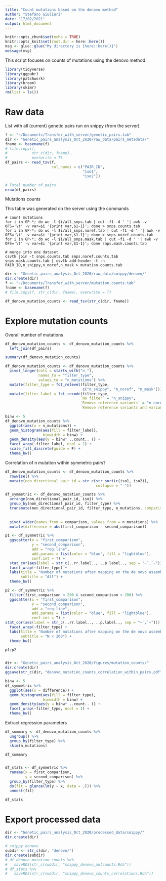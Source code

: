 ```yaml
---
title: "Count mutations based on the denovo method"
author: "Stefano Giulieri"
date: "17/02/2021"
output: html_document
---
```


```r
knitr::opts_chunk$set(echo = TRUE)
knitr::opts_knit$set(root.dir = here::here())
msg <- glue::glue("My directory is {here::here()}")
message(msg)
```

This script focuses on counts of mutations using the denovo method

```r
library(tidyverse)
library(ggpubr)
library(patchwork)
library(broom)
library(skimr)
rm(list = ls())
```

# Raw data

List with all (current) genetic pairs run on snippy (from the server)

```r
f <- "~/Documents/Transfer_with_server/genetic_pairs.tab"
dir <- "Genetic_pairs_analysis_Oct_2020/raw_data/pairs_metadata/"
fname <- basename(f)
# file.copy(f,
#           str_c(dir, fname),
#           overwrite = T)
df_pairs <- read_tsv(f, 
                     col_names = c("PAIR_ID", 
                                   "iso1",
                                   "iso2"))

# Total number of pairs
nrow(df_pairs)
```


Mutations counts

This table was generated on the server using the commands

```
# count mutations
for i in GP-*; do wc -l $i/all_snps.tab | cut -f1 -d ' '| awk -v OFS='\t' -v var=$i '{print var,$1-1}'; done > snps.counts.tab
for i in GP-*; do wc -l $i/all_snps.noref.tab | cut -f1 -d ' '| awk -v OFS='\t' -v var=$i '{print var,$1-1}'; done > snps.noref.counts.tab
for i in GP-*; do wc -l $i/all_snps.mask.tab | cut -f1 -d ' '| awk -v OFS='\t' -v var=$i '{print var,$1-1}'; done snps.mask.counts.tab

# merge into one dataset
csvtk join -t snps.counts.tab snps.noref.counts.tab snps.mask.counts.tab | csvtk add-header -t -n PAIR_ID,n_snippy,n_noref,n_mask > mutation.counts.tab
```


```r
dir <- "Genetic_pairs_analysis_Oct_2020/raw_data/snippy/denovo/"
dir.create(dir)
f <- "~/Documents/Transfer_with_server/mutation.counts.tab"
fname <- basename(f)
# file.copy(f, str_c(dir, fname), overwrite = T)

df_denovo_mutation_counts <- read_tsv(str_c(dir, fname))
```

# Explore mutation counts

Overall number of mutations

```r
df_denovo_mutation_counts <- df_denovo_mutation_counts %>%
  left_join(df_pairs)

summary(df_denovo_mutation_counts)

df_denovo_mutation_counts <- df_denovo_mutation_counts %>%
  pivot_longer(cols = starts_with("n_"),
               names_to = "filter_type",
               values_to = "n_mutations") %>%
  mutate(filter_type = fct_relevel(filter_type,
                                   c("n_snippy", "n_noref", "n_mask"))) %>%
  mutate(filter_label = fct_recode(filter_type,
                                  `No filter` = "n_snippy",
                                  `Remove reference variants` = "n_noref",
                                  `Remove reference variants and variants with low coverage` = "n_mask"))

binw <- 5
df_denovo_mutation_counts %>%
  ggplot(aes(x = n_mutations)) +
  geom_histogram(aes(fill = filter_label),
                 binwidth = binw) +
  geom_density(aes(y = binw* ..count.. )) +
  facet_wrap(~filter_label, ncol = 1) +
  scale_fill_discrete(guide = F) +
  theme_bw()
```

Correlation of n mutation within symmetric pairs?

```r
df_denovo_mutation_counts <- df_denovo_mutation_counts %>%
  rowwise() %>%
  mutate(non_directional_pair_id = str_c(str_sort(c(iso1, iso2)),
                                         collapse = "-")) 

df_symmetric <- df_denovo_mutation_counts %>%
  arrange(non_directional_pair_id, iso1) %>%
  group_by(non_directional_pair_id, filter_type) %>%
  transmute(non_directional_pair_id, filter_type, n_mutations, comparison = if_else(row_number() == 1, 
                                                                       "first_comparison",
                                                                       "second_comparison")) %>%
  pivot_wider(names_from = comparison, values_from = n_mutations) %>%
  mutate(difference = abs(first_comparison - second_comparison))

p1 <- df_symmetric %>%
  ggscatter(x = "first_comparison",
            y = "second_comparison",
            add = "reg.line",
            add.params = list(color = "blue", fill = "lightblue"),
            conf.int = T) +
  stat_cor(aes(label = str_c(..rr.label.., ..p.label.., sep = "~`,`~"))) +
  facet_wrap(~filter_type) +
  labs(title = "Number of mutations after mapping on the de novo assembly",
       subtitle = "All") +
  theme_bw()

p2 <- df_symmetric %>%
  filter(first_comparison < 200 & second_comparison < 200) %>%
  ggscatter(x = "first_comparison",
            y = "second_comparison",
            add = "reg.line",
            add.params = list(color = "blue", fill = "lightblue"),
            conf.int = T) +
stat_cor(aes(label = str_c(..rr.label.., ..p.label.., sep = "~`,`~"))) +
  facet_wrap(~filter_type) +
  labs(title = "Number of mutations after mapping on the de novo assembly",
       subtitle = "N < 200") +
  theme_bw()

p1/p2


dir <- "Genetic_pairs_analysis_Oct_2020/figures/mutation_counts/"
dir.create(dir)
ggsave(str_c(dir, "denovo_mutation_counts_correlation_within_pairs.pdf"), width = 11, height = 10)

binw <- 5
df_symmetric %>%
  ggplot(aes(x = difference)) +
  geom_histogram(aes(fill = filter_type),
                 binwidth = binw) +
  geom_density(aes(y = binw* ..count.. )) +
  facet_wrap(~filter_type, ncol = 1) +
  theme_bw()
```

Extract regression parameters

```r
df_summary <- df_denovo_mutation_counts %>%
  ungroup() %>%
  group_by(filter_type) %>%
  skim(n_mutations)

df_summary


df_stats <- df_symmetric %>%
  rename(x = first_comparison,
         y = second_comparison) %>%
  group_by(filter_type) %>%
  do(fit = glance(lm(y ~ x, data = .))) %>%
  unnest(fit)

df_stats


```

# Export processed data

```r
dir <- "Genetic_pairs_analysis_Oct_2020/processed_data/snippy/"
dir.create(dir)

# snippy denovo
subdir <- str_c(dir, "denovo/")
dir.create(subdir)
# df_denovo_mutation_counts %>%
#   saveRDS(str_c(subdir, "snippy_denovo_mutcounts.Rda"))
# df_stats %>%
#   saveRDS(str_c(subdir, "snippy_denovo_counts_correlations.Rda"))
```


